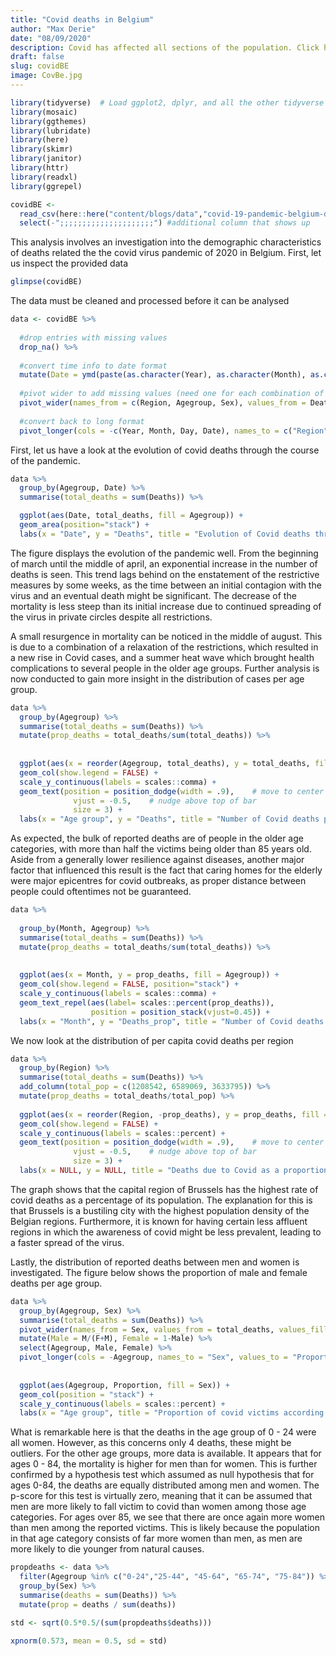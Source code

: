 ```yaml
---
title: "Covid deaths in Belgium"
author: "Max Derie"
date: "08/09/2020"
description: Covid has affected all sections of the population. Click here to learn more about the demographic and geographic distribution of covid-related deaths in Belgium
draft: false
slug: covidBE
image: CovBe.jpg
---
```


```r
library(tidyverse)  # Load ggplot2, dplyr, and all the other tidyverse packages
library(mosaic)
library(ggthemes)
library(lubridate)
library(here)
library(skimr)
library(janitor)
library(httr)
library(readxl)
library(ggrepel)
```


```r

covidBE <- 
  read_csv(here::here("content/blogs/data","covid-19-pandemic-belgium-deaths-agesexdate.csv")) %>% 
  select(-";;;;;;;;;;;;;;;;;;;;;") #additional column that shows up

```
This analysis involves an investigation into the demographic characteristics of deaths related the the covid virus pandemic of 2020 in Belgium.
First, let us inspect the provided data
```r
glimpse(covidBE)
```

The data must be cleaned and processed before it can be analysed
```r
data <- covidBE %>%
  
  #drop entries with missing values
  drop_na() %>%  
  
  #convert time info to date format
  mutate(Date = ymd(paste(as.character(Year), as.character(Month), as.character(Day)))) %>% 
  
  #pivot wider to add missing values (need one for each combination of sex, region, age group and date)
  pivot_wider(names_from = c(Region, Agegroup, Sex), values_from = Deaths, values_fill = 0) %>% 
  
  #convert back to long format
  pivot_longer(cols = -c(Year, Month, Day, Date), names_to = c("Region", "Agegroup", "Sex"), names_sep = "_", values_to = "Deaths") 
```

First, let us have a look at the evolution of covid deaths through the course of the pandemic. 
```r

data %>% 
  group_by(Agegroup, Date) %>% 
  summarise(total_deaths = sum(Deaths)) %>% 

  ggplot(aes(Date, total_deaths, fill = Agegroup)) +
  geom_area(position="stack") +
  labs(x = "Date", y = "Deaths", title = "Evolution of Covid deaths throughout the evolution of the pandemic")
```

The figure displays the evolution of the pandemic well. From the beginning of march until the middle of april, an exponential increase in the number of deaths is seen. This trend lags behind on the enstatement of the restrictive measures by some weeks, as the time between an initial contagion with the virus and an eventual death might be significant. The decrease of the mortality is less steep than its initial increase due to continued spreading of the virus in private circles despite all restrictions. 

A small resurgence in mortality can be noticed in the middle of august. This is due to a combination of a relaxation of the restrictions, which resulted in a new rise in Covid cases, and a summer heat wave which brought health complications to several people in the older age groups. Further analysis is now conducted to gain more insight in the distribution of cases per age group.  

```r
data %>% 
  group_by(Agegroup) %>% 
  summarise(total_deaths = sum(Deaths)) %>%
  mutate(prop_deaths = total_deaths/sum(total_deaths)) %>% 
  
  
  ggplot(aes(x = reorder(Agegroup, total_deaths), y = total_deaths, fill = Agegroup, label = scales::percent(prop_deaths))) + 
  geom_col(show.legend = FALSE) + 
  scale_y_continuous(labels = scales::comma) +
  geom_text(position = position_dodge(width = .9),    # move to center of bars
              vjust = -0.5,    # nudge above top of bar
              size = 3) + 
  labs(x = "Age group", y = "Deaths", title = "Number of Covid deaths per age group")
```

As expected, the bulk of reported deaths are of people in the older age categories, with more than half the victims being older than 85 years old. Aside from a generally lower resilience against diseases, another major factor that influenced this result is the fact that caring homes for the elderly were major epicentres for covid outbreaks, as proper distance between people could oftentimes not be guaranteed.

```r
data %>% 
  
  group_by(Month, Agegroup) %>% 
  summarise(total_deaths = sum(Deaths)) %>%
  mutate(prop_deaths = total_deaths/sum(total_deaths)) %>% 
  
  
  ggplot(aes(x = Month, y = prop_deaths, fill = Agegroup)) + 
  geom_col(show.legend = FALSE, position="stack") + 
  scale_y_continuous(labels = scales::comma) +
  geom_text_repel(aes(label= scales::percent(prop_deaths)),
                  position = position_stack(vjust=0.45)) + 
  labs(x = "Month", y = "Deaths_prop", title = "Number of Covid deaths per age group per month")
```
We now look at the distribution of per capita covid deaths per region
```r
data %>% 
  group_by(Region) %>% 
  summarise(total_deaths = sum(Deaths)) %>% 
  add_column(total_pop = c(1208542, 6589069, 3633795)) %>% 
  mutate(prop_deaths = total_deaths/total_pop) %>% 
  
  ggplot(aes(x = reorder(Region, -prop_deaths), y = prop_deaths, fill = Region, label = scales::percent(prop_deaths))) + 
  geom_col(show.legend = FALSE) + 
  scale_y_continuous(labels = scales::percent) +
  geom_text(position = position_dodge(width = .9),    # move to center of bars
              vjust = -0.5,    # nudge above top of bar
              size = 3) + 
  labs(x = NULL, y = NULL, title = "Deaths due to Covid as a proportion of regional population")

```
The graph shows that the capital region of Brussels has the highest rate of covid deaths as a percentage of its population. The explanation for this is that Brussels is a bustiling city with the highest population density of the Belgian regions. Furthermore, it is known for having certain less affluent regions in which the awareness of covid might be less prevalent, leading to a faster spread of the virus.

Lastly, the distribution of reported deaths between men and women is investigated. The figure below shows the proportion of male and female deaths per age group.
```r
data %>% 
  group_by(Agegroup, Sex) %>% 
  summarise(total_deaths = sum(Deaths)) %>% 
  pivot_wider(names_from = Sex, values_from = total_deaths, values_fill = 0) %>% 
  mutate(Male = M/(F+M), Female = 1-Male) %>% 
  select(Agegroup, Male, Female) %>% 
  pivot_longer(cols = -Agegroup, names_to = "Sex", values_to = "Proportion") %>% 
  
  
  ggplot(aes(Agegroup, Proportion, fill = Sex)) +
  geom_col(position = "stack") + 
  scale_y_continuous(labels = scales::percent) + 
  labs(x = "Age group", title = "Proportion of covid victims according to sex and age")
```

What is remarkable here is that the deaths in the age group of 0 - 24 were all women. However, as this concerns only 4 deaths, these might be outliers. For the other age groups, more data is available. It appears that for ages 0 - 84, the mortality is higher for men than for women. This is further confirmed by a hypothesis test which assumed as null hypothesis that for ages 0-84, the deaths are equally distributed among men and women. The p-score for this test is virtually zero, meaning that it can be assumed that men are more likely to fall victim to covid than women among those age categories. For ages over 85, we see that there are once again more women than men among the reported victims. This is likely because the population in that age category consists of far more women than men, as men are more likely to die younger from natural causes.
```r
propdeaths <- data %>% 
  filter(Agegroup %in% c("0-24","25-44", "45-64", "65-74", "75-84")) %>% 
  group_by(Sex) %>% 
  summarise(deaths = sum(Deaths)) %>% 
  mutate(prop = deaths / sum(deaths))

std <- sqrt(0.5*0.5/(sum(propdeaths$deaths)))
 
xpnorm(0.573, mean = 0.5, sd = std)
```

